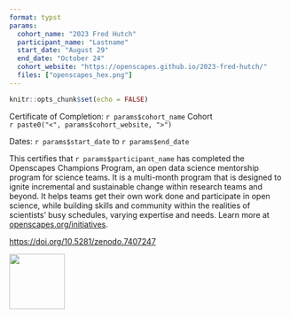 ```yaml
---
format: typst
params:
  cohort_name: "2023 Fred Hutch"
  participant_name: "Lastname"
  start_date: "August 29"
  end_date: "October 24"
  cohort_website: "https://openscapes.github.io/2023-fred-hutch/"
  files: ["openscapes_hex.png"]
---
```


```r
knitr::opts_chunk$set(echo = FALSE)
```

```{=typst}
#set page(numbering: none)
```

```{=typst}
#align(center, text(17pt)[
  *Openscapes Champions Program \ Certificate of Completion*
])
```

Certificate of Completion: `r params$cohort_name` Cohort  
`r paste0("<", params$cohort_website, ">")`

Dates: `r params$start_date` to `r params$end_date`

This certifies that `r params$participant_name` <!---`r params$participant_name_first` `r params$participant_name_last`---> has completed the Openscapes Champions Program, an open data science mentorship program for science teams. It is a multi-month program that is designed to ignite incremental and sustainable change within research teams and beyond. It helps teams get their own work done and participate in open science, while building skills and community within the realities of scientists’ busy schedules, varying expertise and needs. Learn more at [openscapes.org/initiatives](https://openscapes.org/initiatives).


<https://doi.org/10.5281/zenodo.7407247>

![](openscapes_hex.png){width=100 fig-align="center"}
